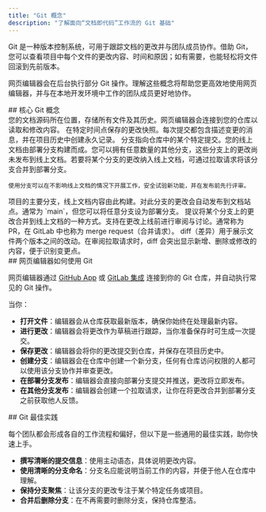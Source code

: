 ```yaml
---
title: "Git 概念"
description: "了解面向“文档即代码”工作流的 Git 基础"
---
```


Git 是一种版本控制系统，可用于跟踪文档的更改并与团队成员协作。借助 Git，您可以查看项目中每个文件的更改内容、时间和原因；如有需要，也能轻松将文件回滚到先前版本。

网页编辑器会在后台执行部分 Git 操作。理解这些概念将帮助您更高效地使用网页编辑器，并与在本地开发环境中工作的团队成员更好地协作。

<div id="core-git-concepts">
  ## 核心 Git 概念
</div>

<AccordionGroup>
  <Accordion title="Repository">
    您的文档源码所在位置，存储所有文件及其历史。网页编辑器会连接到您的仓库以读取和修改内容。
  </Accordion>

  <Accordion title="Commit">
    在特定时间点保存的更改快照。每次提交都包含描述变更的消息，并在项目历史中创建永久记录。
  </Accordion>

  <Accordion title="Branch">
    分支指向仓库中的某个特定提交。您的线上文档由部署分支构建而成。您可以拥有任意数量的其他分支，这些分支上的更改尚未发布到线上文档。若要将某个分支的更改纳入线上文档，可通过拉取请求将该分支合并到部署分支。

    使用分支可以在不影响线上文档的情况下开展工作，安全试验新功能，并在发布前先行评审。
  </Accordion>

  <Accordion title="Deployment branch">
    项目的主要分支，线上文档内容由此构建。对此分支的更改会自动发布到文档站点。通常为 `main`，但您可以将任意分支设为部署分支。
  </Accordion>

  <Accordion title="Pull request">
    提议将某个分支上的更改合并到线上文档的一种方式。支持在更改上线前进行审阅与讨论。通常称为 PR，在 GitLab 中也称为 merge request（合并请求）。
  </Accordion>

  <Accordion title="Diff">
    diff（差异）用于展示文件两个版本之间的改动。在审阅拉取请求时，diff 会突出显示新增、删除或修改的内容，便于识别变更点。
  </Accordion>
</AccordionGroup>

<div id="how-the-web-editor-uses-git">
  ## 网页编辑器如何使用 Git
</div>

网页编辑器通过 [GitHub App](/zh/settings/github) 或 [GitLab 集成](/zh/settings/gitlab) 连接到你的 Git 仓库，并自动执行常见的 Git 操作。

当你：

* **打开文件**：编辑器会从仓库获取最新版本，确保你始终在处理最新内容。
* **进行更改**：编辑器会将更改作为草稿进行跟踪，当你准备保存时可生成一次提交。
* **保存更改**：编辑器会将你的更改提交到仓库，并保存在项目历史中。
* **创建分支**：编辑器会在仓库中创建一个新分支，任何有仓库访问权限的人都可以使用该分支协作并审查更改。
* **在部署分支发布**：编辑器会直接向部署分支提交并推送，更改将立即发布。
* **在其他分支发布**：编辑器会创建一个拉取请求，让你在将更改合并到部署分支之前获取他人反馈。

<div id="git-best-practices">
  ## Git 最佳实践
</div>

每个团队都会形成各自的工作流程和偏好，但以下是一些通用的最佳实践，助你快速上手。

* **撰写清晰的提交信息**：使用主动语态，具体说明更改内容。
* **使用清晰的分支命名**：分支名应能说明当前工作的内容，并便于他人在仓库中理解。
* **保持分支聚焦**：让该分支的更改专注于某个特定任务或项目。
* **合并后删除分支**：在不再需要时删除分支，保持仓库整洁。